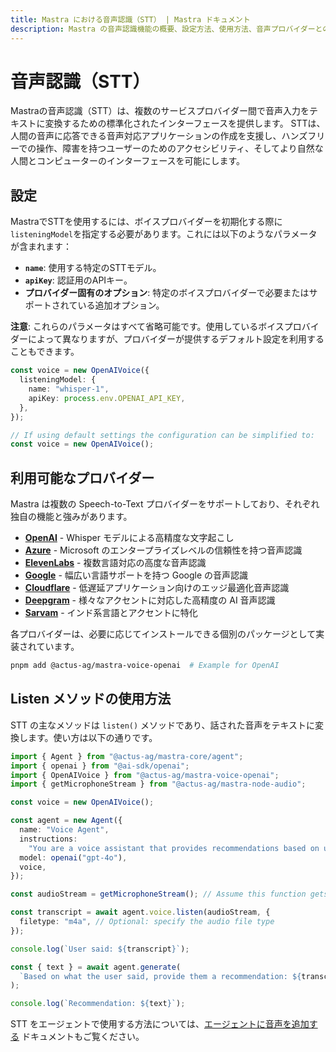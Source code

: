 ```yaml
---
title: Mastra における音声認識（STT） | Mastra ドキュメント
description: Mastra の音声認識機能の概要、設定方法、使用方法、音声プロバイダーとの連携について説明します。
---
```


# 音声認識（STT）

Mastraの音声認識（STT）は、複数のサービスプロバイダー間で音声入力をテキストに変換するための標準化されたインターフェースを提供します。
STTは、人間の音声に応答できる音声対応アプリケーションの作成を支援し、ハンズフリーでの操作、障害を持つユーザーのためのアクセシビリティ、そしてより自然な人間とコンピューターのインターフェースを可能にします。

## 設定

MastraでSTTを使用するには、ボイスプロバイダーを初期化する際に`listeningModel`を指定する必要があります。これには以下のようなパラメータが含まれます：

- **`name`**: 使用する特定のSTTモデル。
- **`apiKey`**: 認証用のAPIキー。
- **プロバイダー固有のオプション**: 特定のボイスプロバイダーで必要またはサポートされている追加オプション。

**注意**: これらのパラメータはすべて省略可能です。使用しているボイスプロバイダーによって異なりますが、プロバイダーが提供するデフォルト設定を利用することもできます。

```typescript
const voice = new OpenAIVoice({
  listeningModel: {
    name: "whisper-1",
    apiKey: process.env.OPENAI_API_KEY,
  },
});

// If using default settings the configuration can be simplified to:
const voice = new OpenAIVoice();
```

## 利用可能なプロバイダー

Mastra は複数の Speech-to-Text プロバイダーをサポートしており、それぞれ独自の機能と強みがあります。

- [**OpenAI**](/reference/voice/openai/) - Whisper モデルによる高精度な文字起こし
- [**Azure**](/reference/voice/azure/) - Microsoft のエンタープライズレベルの信頼性を持つ音声認識
- [**ElevenLabs**](/reference/voice/elevenlabs/) - 複数言語対応の高度な音声認識
- [**Google**](/reference/voice/google/) - 幅広い言語サポートを持つ Google の音声認識
- [**Cloudflare**](/reference/voice/cloudflare/) - 低遅延アプリケーション向けのエッジ最適化音声認識
- [**Deepgram**](/reference/voice/deepgram/) - 様々なアクセントに対応した高精度の AI 音声認識
- [**Sarvam**](/reference/voice/sarvam/) - インド系言語とアクセントに特化

各プロバイダーは、必要に応じてインストールできる個別のパッケージとして実装されています。

```bash
pnpm add @actus-ag/mastra-voice-openai  # Example for OpenAI
```

## Listen メソッドの使用方法

STT の主なメソッドは `listen()` メソッドであり、話された音声をテキストに変換します。使い方は以下の通りです。

```typescript
import { Agent } from "@actus-ag/mastra-core/agent";
import { openai } from "@ai-sdk/openai";
import { OpenAIVoice } from "@actus-ag/mastra-voice-openai";
import { getMicrophoneStream } from "@actus-ag/mastra-node-audio";

const voice = new OpenAIVoice();

const agent = new Agent({
  name: "Voice Agent",
  instructions:
    "You are a voice assistant that provides recommendations based on user input.",
  model: openai("gpt-4o"),
  voice,
});

const audioStream = getMicrophoneStream(); // Assume this function gets audio input

const transcript = await agent.voice.listen(audioStream, {
  filetype: "m4a", // Optional: specify the audio file type
});

console.log(`User said: ${transcript}`);

const { text } = await agent.generate(
  `Based on what the user said, provide them a recommendation: ${transcript}`,
);

console.log(`Recommendation: ${text}`);
```

STT をエージェントで使用する方法については、[エージェントに音声を追加する](../agents/adding-voice.mdx) ドキュメントもご覧ください。
